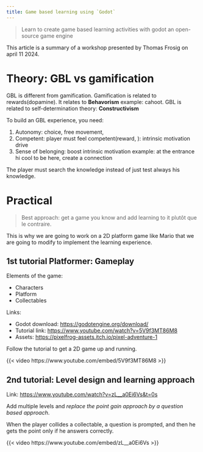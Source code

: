 ```yaml
---
title: Game based learning using `Godot`
---
```



> Learn to create game based learning activities with godot an open-source game engine

::: {.callout-note}
This article is a summary of a workshop presented by Thomas Frosig on april 11 2024.

:::

# Theory: GBL vs gamification

GBL is different from gamification. Gamification is related to rewards(dopamine). It relates to **Behavorism** example: cahoot. GBL is related to self-determination theory: **Constructivism**

To build an GBL experience, you need:

1. Autonomy: choice, free movement,
2. Competent: player must feel competent(reward, ): intrinsic motivation drive
3. Sense of belonging: boost intrinsic motivation example: at the entrance hi cool to be here, create a connection


::: {.callout-tip}

The player must search the knowledge instead of just test always his knowledge.

:::

# Practical 

> Best approach: get a game you know and add learning to it plutôt que le contraire.

This is why we are going to work on a 2D platform game like Mario that we are going to modify to implement the learning experience.

## 1st tutorial Platformer: Gameplay

Elements of the game:

- Characters
- Platform
- Collectables

Links:

- Godot download: <https://godotengine.org/download/>
- Tutorial link: <https://www.youtube.com/watch?v=5V9f3MT86M8>
- Assets: <https://pixelfrog-assets.itch.io/pixel-adventure-1>

::: {.callout-tip title="Hands on"}

Follow the tutorial to get a 2D game up and running.

:::

{{< video https://www.youtube.com/embed/5V9f3MT86M8 >}}

## 2nd tutorial: Level design and learning approach

Link: <https://www.youtube.com/watch?v=zL__a0Ei6Vs&t=0s>


::: {.callout-tip title="Hands on"}

Add multiple levels and _replace the point gain approach by a question based
approach_.

When the player collides a collectable, a question is prompted, and
then he gets the point only if he answers correctly.

:::



{{< video https://www.youtube.com/embed/zL__a0Ei6Vs >}}

